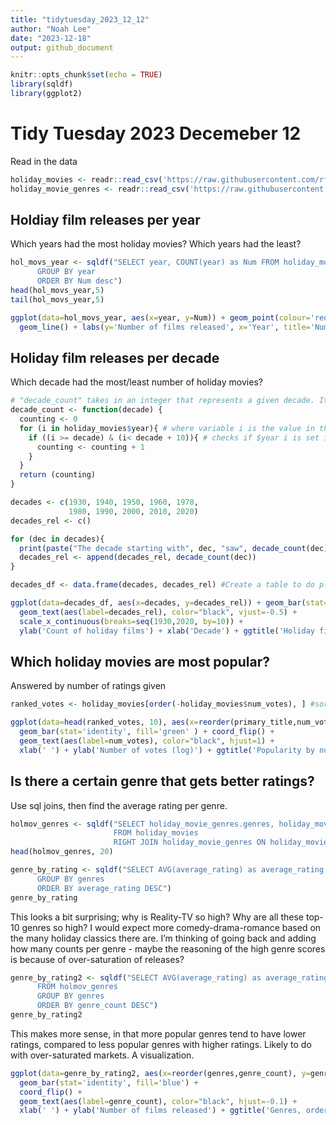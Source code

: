 ---
title: "tidytuesday_2023_12_12"
author: "Noah Lee"
date: "2023-12-18"
output: github_document
---

```{r setup, include=FALSE}
knitr::opts_chunk$set(echo = TRUE)
library(sqldf)
library(ggplot2)
```

# Tidy Tuesday 2023 Decemeber 12

Read in the data
```{r cars}
holiday_movies <- readr::read_csv('https://raw.githubusercontent.com/rfordatascience/tidytuesday/master/data/2023/2023-12-12/holiday_movies.csv')
holiday_movie_genres <- readr::read_csv('https://raw.githubusercontent.com/rfordatascience/tidytuesday/master/data/2023/2023-12-12/holiday_movie_genres.csv')
```

## Holdiay film releases per year
Which years had the most holiday movies? Which years had the least?

```{r}
hol_movs_year <- sqldf("SELECT year, COUNT(year) as Num FROM holiday_movies
      GROUP BY year
      ORDER BY Num desc")
head(hol_movs_year,5)
tail(hol_movs_year,5)
```

```{r}
ggplot(data=hol_movs_year, aes(x=year, y=Num)) + geom_point(colour='red') + 
  geom_line() + labs(y='Number of films released', x='Year', title='Number of holiday films released')
```

## Holiday film releases per decade
Which decade had the most/least number of holiday movies?

```{r}
# "decade_count" takes in an integer that represents a given decade. It returns the number of films released within the given decade
decade_count <- function(decade) {
  counting <- 0
  for (i in holiday_movies$year){ # where variable i is the value in the $year column
    if ((i >= decade) & (i< decade + 10)){ # checks if $year i is set in the decade
      counting <- counting + 1
    }
  }
  return (counting)
}
```

```{r}
decades <- c(1930, 1940, 1950, 1960, 1970,
             1980, 1990, 2000, 2010, 2020)
decades_rel <- c()

for (dec in decades){
  print(paste("The decade starting with", dec, "saw", decade_count(dec), "holiday films released"))
  decades_rel <- append(decades_rel, decade_count(dec))
}
```

```{r}
decades_df <- data.frame(decades, decades_rel) #Create a table to do plotting over time

ggplot(data=decades_df, aes(x=decades, y=decades_rel)) + geom_bar(stat='identity', fill="red") +
  geom_text(aes(label=decades_rel), color="black", vjust=-0.5) + 
  scale_x_continuous(breaks=seq(1930,2020, by=10)) + 
  ylab('Count of holiday films') + xlab('Decade') + ggtitle('Holiday film releases per decade (1930s-2020s)')
```

## Which holiday movies are most popular?
Answered by number of ratings given

```{r}
ranked_votes <- holiday_movies[order(-holiday_movies$num_votes), ] #sorted dataframe by number of votes

ggplot(data=head(ranked_votes, 10), aes(x=reorder(primary_title,num_votes), y=num_votes)) + 
  geom_bar(stat='identity', fill='green' ) + coord_flip() +
  geom_text(aes(label=num_votes), color="black", hjust=1) + 
  xlab(' ') + ylab('Number of votes (log)') + ggtitle('Popularity by number of votes (top 10)')
```

## Is there a certain genre that gets better ratings?
Use sql joins, then find the average rating per genre.

```{r}
holmov_genres <- sqldf("SELECT holiday_movie_genres.genres, holiday_movie_genres.tconst, average_rating 
                       FROM holiday_movies 
                       RIGHT JOIN holiday_movie_genres ON holiday_movie_genres.tconst = holiday_movies.tconst")
head(holmov_genres, 20)
```
```{r}
genre_by_rating <- sqldf("SELECT AVG(average_rating) as average_rating, genres FROM holmov_genres
      GROUP BY genres
      ORDER BY average_rating DESC")
genre_by_rating
```
This looks a bit surprising; why is Reality-TV so high? Why are all these top-10 genres so high? I would expect more comedy-drama-romance based on the many holiday classics there are. I'm thinking of going back and adding how many counts per genre - maybe the reasoning of the high genre scores is because of over-saturation of releases? 

```{r}
genre_by_rating2 <- sqldf("SELECT AVG(average_rating) as average_rating, COUNT(genres) as genre_count, genres 
      FROM holmov_genres
      GROUP BY genres
      ORDER BY genre_count DESC")
genre_by_rating2
```
This makes more sense, in that more popular genres tend to have lower ratings, compared to less popular genres with higher ratings. Likely to do with over-saturated markets.
A visualization.
```{r}
ggplot(data=genre_by_rating2, aes(x=reorder(genres,genre_count), y=genre_count)) + 
  geom_bar(stat='identity', fill='blue') +
  coord_flip() +
  geom_text(aes(label=genre_count), color="black", hjust=-0.1) + 
  xlab(' ') + ylab('Number of films released') + ggtitle('Genres, ordered by number of films')
```
